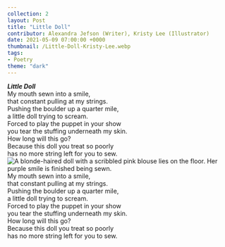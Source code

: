```yaml
---
collection: 2
layout: Post
title: "Little Doll"
contributor: Alexandra Jefson (Writer), Kristy Lee (Illustrator)
date: 2021-05-09 07:00:00 +0000
thumbnail: /Little-Doll-Kristy-Lee.webp
tags: 
- Poetry
theme: "dark"
---
```


<div class="little-doll-main white" title="A blonde-haired doll with a scribbled pink blouse lies on the floor. Her purple smile is finished being sewn.">
<strong><em>Little Doll</em></strong><br/>
My mouth sewn into a smile,<br/>
that constant pulling at my strings.<br/>
Pushing the boulder up a quarter mile,<br/>
a little doll trying to scream.<br/>
Forced to play the puppet in your show<br/>
you tear the stuffing underneath my skin.<br/>
How long will this go?<br/>
Because this doll you treat so poorly<br/>
has no more string left for you to sew.<br/>
</div>

<div class="little-doll-mobile">
<img src="{{ site.baseurl }}/uploads/2/Little-Doll-Kristy-Lee.png" alt="A blonde-haired doll with a scribbled pink blouse lies on the floor. Her purple smile is finished being sewn." /><br/>
My mouth sewn into a smile,<br/>
that constant pulling at my strings.<br/>
Pushing the boulder up a quarter mile,<br/>
a little doll trying to scream.<br/>
Forced to play the puppet in your show<br/>
you tear the stuffing underneath my skin.<br/>
How long will this go?<br/>
Because this doll you treat so poorly<br/>
has no more string left for you to sew.<br/>
</div>